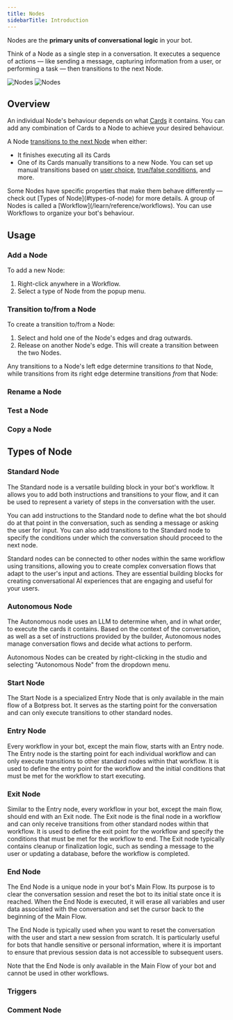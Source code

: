 ```yaml
---
title: Nodes
sidebarTitle: Introduction
---
```


Nodes are the **primary units of conversational logic** in your bot.

Think of a Node as a single step in a conversation. It executes a sequence of actions — like sending a message, capturing information from a user, or performing a task — then transitions to the next Node.

<Frame>
  <img alt="Nodes" className="block dark:hidden" src="./assets/node.png" />
  <img alt="Nodes" className="hidden dark:block" src="./assets/node-dark.png" />
</Frame>

## Overview

An individual Node's behaviour depends on what [Cards](/learn/reference/cards/introduction) it contains. You can add any combination of Cards to a Node to achieve your desired behaviour.

A Node [transitions to the next Node](#transition-to-from-a-node) when either:

- It finishes executing all its Cards
- One of its Cards manually transitions to a new Node. You can set up manual transitions based on [user choice](/learn/reference/cards/capture-information), [true/false conditions](/learn/reference/cards/flow-logic), and more.

<Note>
  Some Nodes have specific properties that make them behave differently — check out [Types of Node](#types-of-node) for
  more details.
</Note>

<Tip>
  A group of Nodes is called a [Workflow](/learn/reference/workflows). You can use Workflows to organize your bot's
  behaviour.
</Tip>

## Usage

### Add a Node

To add a new Node:

1. Right-click anywhere in a Workflow.
2. Select a type of Node from the popup menu.

### Transition to/from a Node

To create a transition to/from a Node:

1. Select and hold one of the Node's edges and drag outwards.
2. Release on another Node's edge. This will create a transition between the two Nodes.

Any transitions to a Node's left edge determine transitions _to_ that Node, while transitions from its right edge determine transitions _from_ that Node:

### Rename a Node

### Test a Node

### Copy a Node

## Types of Node

### Standard Node

The Standard node is a versatile building block in your bot's workflow. It allows you to add both instructions and transitions to your flow, and it can be used to represent a variety of steps in the conversation with the user.

You can add instructions to the Standard node to define what the bot should do at that point in the conversation, such as sending a message or asking the user for input. You can also add transitions to the Standard node to specify the conditions under which the conversation should proceed to the next node.

Standard nodes can be connected to other nodes within the same workflow using transitions, allowing you to create complex conversation flows that adapt to the user's input and actions. They are essential building blocks for creating conversational AI experiences that are engaging and useful for your users.

### Autonomous Node

The Autonomous node uses an LLM to determine when, and in what order, to execute the cards it contains. Based on the context of the conversation, as well as a set of instructions provided by the builder, Autonomous nodes manage conversation flows and decide what actions to perform.

Autonomous Nodes can be created by right-clicking in the studio and selecting "Autonomous Node" from the dropdown menu.

### Start Node

The Start Node is a specialized Entry Node that is only available in the main flow of a Botpress bot. It serves as the starting point for the conversation and can only execute transitions to other standard nodes.

### Entry Node

Every workflow in your bot, except the main flow, starts with an Entry node. The Entry node is the starting point for each individual workflow and can only execute transitions to other standard nodes within that workflow. It is used to define the entry point for the workflow and the initial conditions that must be met for the workflow to start executing.

### Exit Node

Similar to the Entry node, every workflow in your bot, except the main flow, should end with an Exit node. The Exit node is the final node in a workflow and can only receive transitions from other standard nodes within that workflow. It is used to define the exit point for the workflow and specify the conditions that must be met for the workflow to end. The Exit node typically contains cleanup or finalization logic, such as sending a message to the user or updating a database, before the workflow is completed.

### End Node

The End Node is a unique node in your bot's Main Flow. Its purpose is to clear the conversation session and reset the bot to its initial state once it is reached. When the End Node is executed, it will erase all variables and user data associated with the conversation and set the cursor back to the beginning of the Main Flow.

The End Node is typically used when you want to reset the conversation with the user and start a new session from scratch. It is particularly useful for bots that handle sensitive or personal information, where it is important to ensure that previous session data is not accessible to subsequent users.

Note that the End Node is only available in the Main Flow of your bot and cannot be used in other workflows.

### Triggers

### Comment Node
